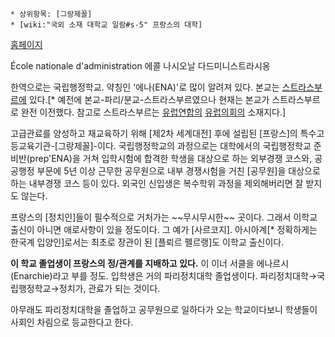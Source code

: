  * 상위항목: [그랑제꼴]
 * [wiki:"국외 소재 대학교 일람#s-5" 프랑스의 대학]
[http://www.ena.fr 홈페이지]

École nationale d'administration 에콜 나시오날 다드미니스트라시옹

한역으로는 국립행정학교. 약칭인 '에나(ENA)'로 많이 알려져 있다. 본교는 [[스트라스부르]]에 있다.[* 예전에 본교-파리/분교-스트라스부르였으나 현재는 본교가 스트라스부르로 완전 이전했다. 참고로 스트라스부르는 [[유럽연합]]의 [[유럽의회]]의 소재지다.]

고급관료를 양성하고 재교육하기 위해 [제2차 세계대전] 후에 설립된 [프랑스]의 특수고등교육기관-[그랑제꼴]-이다. 국립행정학교의 과정으로는 대학에서의 국립행정학교 준비반(prep'ENA)을 거쳐 입학시험에 합격한 학생을 대상으로 하는 외부경쟁 코스와, 공공행정 부문에 5년 이상 근무한 공무원으로 내부 경쟁시험을 거친 [공무원]을 대상으로 하는 내부경쟁 코스 등이 있다. 외국인 신입생은 복수학위 과정을 제외해버리면 잘 받지도 않는다.

프랑스의 [정치인]들이 필수적으로 거처가는 ~~무시무시한~~ 곳이다. 그래서 이학교 출신이 아니면 애로사항이 있을 정도이다. 그 예가 [사르코지]. 아시아계[* 정확하게는 한국계 입양인]로서는 최초로 장관이 된 [플뢰르 펠르랭]도 이학교 출신이다.

'''이 학교 졸업생이 프랑스의 정/관계를 지배하고 있다.''' 이 이너 서클을 에나르시(Enarchie)라고 부를 정도. 입학생은 거의 파리정치대학 졸업생이다. 파리정치대학→국립행정학교→정치가, 관료가 되는 것이다.

아무래도 파리정치대학을 졸업하고 공무원으로 일하다가 오는 학교이다보니 학생들이 사회인 차림으로 등교한다고 한다.
